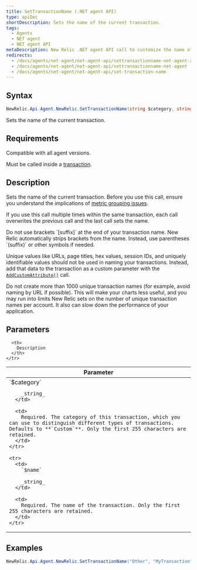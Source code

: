 ```yaml
---
title: SetTransactionName (.NET agent API)
type: apiDoc
shortDescription: Sets the name of the current transaction.
tags:
  - Agents
  - NET agent
  - NET agent API
metaDescription: New Relic .NET agent API call to customize the name of a transaction.
redirects:
  - /docs/agents/net-agent/net-agent-api/settransactionname-net-agent-api
  - /docs/agents/net-agent/net-agent-api/settransactionname-net-agent
  - /docs/agents/net-agent/net-agent-api/set-transaction-name
---
```


## Syntax

```cs
NewRelic.Api.Agent.NewRelic.SetTransactionName(string $category, string $name)
```

Sets the name of the current transaction.

## Requirements

Compatible with all agent versions.

Must be called inside a [transaction](/docs/accounts-partnerships/education/getting-started-new-relic/glossary#transaction).

## Description

Sets the name of the current transaction. Before you use this call, ensure you understand the implications of [metric grouping issues](/docs/agents/manage-apm-agents/troubleshooting/metric-grouping-issues).

If you use this call multiple times within the same transaction, each call overwrites the previous call and the last call sets the name.

<Callout variant="important">
  Do not use brackets `[suffix]` at the end of your transaction name. New Relic automatically strips brackets from the name. Instead, use parentheses `(suffix)` or other symbols if needed.
</Callout>

Unique values like URLs, page titles, hex values, session IDs, and uniquely identifiable values should not be used in naming your transactions. Instead, add that data to the transaction as a custom parameter with the [`AddCustomAttribute()`](/docs/apm/agents/net-agent/net-agent-api/itransaction/#addcustomattribute) call.

<Callout variant="important">
  Do not create more than 1000 unique transaction names (for example, avoid naming by URL if possible). This will make your charts less useful, and you may run into limits New Relic sets on the number of unique transaction names per account. It also can slow down the performance of your application.
</Callout>

## Parameters

<table>
  <thead>
    <tr>
      <th width="25%">
        Parameter
      </th>

      <th>
        Description
      </th>
    </tr>
  </thead>

  <tbody>
    <tr>
      <td>
        `$category`

        _string_
      </td>

      <td>
        Required. The category of this transaction, which you can use to distinguish different types of transactions. Defaults to **`Custom`**. Only the first 255 characters are retained.
      </td>
    </tr>

    <tr>
      <td>
        `$name`

        _string_
      </td>

      <td>
        Required. The name of the transaction. Only the first 255 characters are retained.
      </td>
    </tr>
  </tbody>
</table>

## Examples

```cs
NewRelic.Api.Agent.NewRelic.SetTransactionName("Other", "MyTransaction");
```
